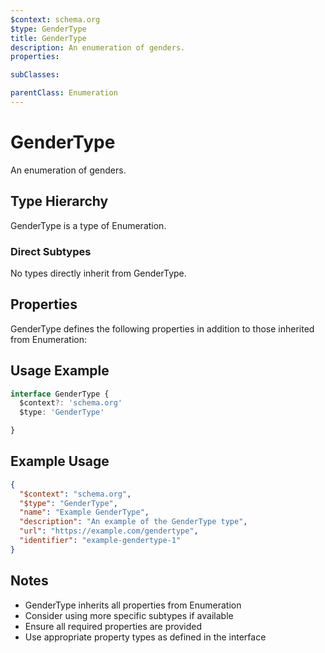 ```yaml
---
$context: schema.org
$type: GenderType
title: GenderType
description: An enumeration of genders.
properties:

subClasses:

parentClass: Enumeration
---
```


# GenderType

An enumeration of genders.

## Type Hierarchy

GenderType is a type of Enumeration.

### Direct Subtypes

No types directly inherit from GenderType.

## Properties

GenderType defines the following properties in addition to those inherited from Enumeration:



## Usage Example

```typescript
interface GenderType {
  $context?: 'schema.org'
  $type: 'GenderType'

}
```

## Example Usage

```json
{
  "$context": "schema.org",
  "$type": "GenderType",
  "name": "Example GenderType",
  "description": "An example of the GenderType type",
  "url": "https://example.com/gendertype",
  "identifier": "example-gendertype-1"
}
```

## Notes

- GenderType inherits all properties from Enumeration
- Consider using more specific subtypes if available
- Ensure all required properties are provided
- Use appropriate property types as defined in the interface
